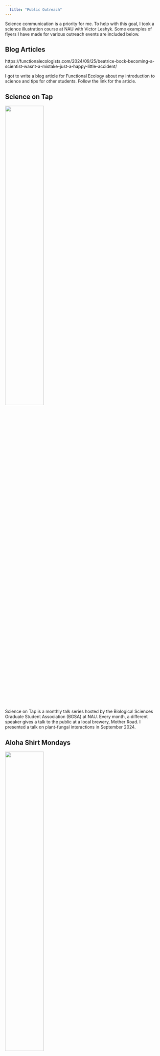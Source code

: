 ```yaml
---
  title: "Public Outreach"
---
```


Science communication is a priority for me. To help with this goal, I took a science illustration course at NAU with Victor Leshyk. Some examples of flyers I have made for various outreach events are included below. 


## Blog Articles

https://functionalecologists.com/2024/09/25/beatrice-bock-becoming-a-scientist-wasnt-a-mistake-just-a-happy-little-accident/

I got to write a blog article for Functional Ecology about my introduction to science and tips for other students. Follow the link for the article.


## Science on Tap

<img src="bock_sot_2024.png" style="width:50%">

Science on Tap is a monthly talk series hosted by the Biological Sciences Graduate Student Association (BGSA) at NAU. Every month, a different speaker gives a talk to the public at a local brewery, Mother Road. I presented a talk on plant-fungal interactions in September 2024.

## Aloha Shirt Mondays

<img src="aloha.jpg" style="width:50%">

I created Aloha Shirt Mondays as a way to increase attendance at the Biology Departmental seminars and to improve a feeling of unity among people interested in Biology in Flagstaff. Every week, I bring a homemade loaf of sourdough bread to the seminar, and anyone wearing an Aloha shirt (or something even similar) is entered into a raffle to win the loaf of the week.